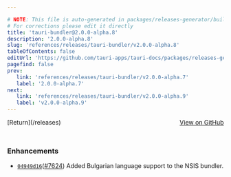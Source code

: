 ```yaml
---

# NOTE: This file is auto-generated in packages/releases-generator/build.ts
# For corrections please edit it directly
title: 'tauri-bundler@2.0.0-alpha.8'
description: '2.0.0-alpha.8'
slug: 'references/releases/tauri-bundler/v2.0.0-alpha.8'
tableOfContents: false
editUrl: 'https://github.com/tauri-apps/tauri-docs/packages/releases-generator/build.ts'
pagefind: false
prev:
   link: 'references/releases/tauri-bundler/v2.0.0-alpha.7'
   label: '2.0.0-alpha.7'
next:
   link: 'references/releases/tauri-bundler/v2.0.0-alpha.9'
   label: 'v2.0.0-alpha.9'
---
```


<div style="margin-bottom:3rem; display: flex; justify-content: space-between; align-items: center"><span>[Return](/releases)</span><span><a href="https://github.com/tauri-apps/tauri/releases/tag/tauri-bundler-v2.0.0-alpha.8">View on GitHub</a></span></div>

### Enhancements

- [`04949d16`](https://www.github.com/tauri-apps/tauri/commit/04949d16586acddab97a3c083a61c81b18d6933e)([#7624](https://www.github.com/tauri-apps/tauri/pull/7624)) Added Bulgarian language support to the NSIS bundler.

